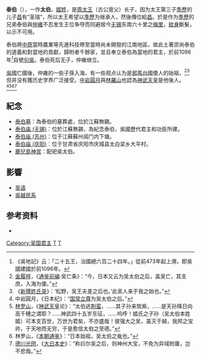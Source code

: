 {{東亞男性歷史人物
|名稱 =
|身份 =
|國家 =
|時代 =
|主君 =
|屆數 =
|最高職務 =
|前任 = 
|繼任 = 
|圖片名稱 =Taibo statue, Taibo Temple, Wuxi.jpg
|圖片大小 =150px
|圖片說明 = 無錫泰伯庙至德殿内的泰伯塑像
|氏 = 吴
|姓 = 姬
|名 = 泰伯
|姓名 =
|字 =
|號= 
|官職 = 句吴君主
|封爵 =
|封號 =
|封地 = 吴国
|神號 =
|尊號 =
|氏族 =
|籍貫 =
|本貫 = 
|祖籍 =
|本籍 =
|出身地 =
|別名 =
|法號 =
|院號 =
|其他名號 =
|出生日期 =
|出生地點 =
|逝世日期 =
|逝世地點 =
|廟號 =
|諡號 =
|墓葬 =
|祠廟 =
|父親 = [[周太王|周太王]]
|母親 = [[太姜|太姜]]
|兄弟 = [[季历|季历]]、[[仲雍|仲雍]]
|姊妹 =
|經歷 = 
|著作 =
|注釋 =
}}

'''泰伯'''（{{Bd|？||？}}），一作'''太伯'''，[[姬姓|姬姓]]，是[[周太王|周太王]]（古公亶父）长子，因为太王第三子[[季歷|季歷]]的儿子[[周文王|昌]]有“圣瑞”，所以太王希望以[[季歷|季歷]]为继承人，然後傳位給[[周文王|昌]]。於是作为[[季歷|季歷]]的兄弟泰伯與[[仲雍|仲雍]]不忍发生王位争夺而同避居今[[无锡|无锡]]东南六十里之[[梅里|梅里]]，[[紋身|紋身]]斷髮，以示不可用。

泰伯將[[中原|中原]]當時農業等先進科技帶至當時尚未開發的江南地區，故此土著崇尚泰伯的道義和對當地的貢獻，歸附者千餘家，並且奉立泰伯為當地的君主，於前1096年<ref>《吳地記》云：「二十五王，治國總六百二十四年。」從前473年起上溯，即吳國建國於前1096年。</ref>自號[[句吳|句吳]]。泰伯死后无子，仲雍继立。

[[吳國|吳國]]亡國後，仲雍的一些子孫入海，有一些观点认为是[[邪馬台國|邪馬台國]]倭人的始祖，<ref>[[金履祥|金履祥]]，《[[通鉴前编|通鉴前编]]·吴亡条》：“今，日本又云为吴太伯之后，盖吴亡，其支庶，入海为倭。”</ref><ref>《[[新撰姓氏录|新撰姓氏录]]》：‘松野，吴王夫差之后也。’此吴人来于我之始也。”</ref>但并没有獲历史学界广泛接受。[[中岩圓月|中岩圓月]]與[[林羅山|林羅山]]也認為[[神武天皇|神武天皇]]是他後人。<ref>中岩圓月，《日本纪》：“[[国常立尊|国常立尊]]为吴太伯之后。”</ref><ref>[[林罗山|林罗山]]，《[[神武天皇|神武天皇]]论》：“太伯逃[[荊蛮|荆蛮]]，……其子孙来筑紫，……是天孙降日向高千穗之谓耶？……神武四十五岁东征，……呜呼！姬氏之子孙（吴太伯本姓姬）可本支百世，万世为君矣，不亦盛哉！彼强大之吴，虽灭于越，我邦之宝祚，于天地而无穷，于是愈信太伯之至德。”</ref><ref>林罗山，《[[本朝通鉴|本朝通鉴]]》：“日本始祖，吴太伯之胤也。”</ref><ref>[[德川光圀|德川光圀]]，《[[大日本史|大日本史]]》：“称曰尔吴之后，则神州大宝，不免为异域附庸，岂不悲哉。”</ref>

==紀念==
*[[泰伯墓|泰伯墓]]：為泰伯的墓葬處，位於江蘇無錫。
*[[泰伯庙_(无锡)|泰伯庙 (无锡)]]：位於江蘇無錫，為紀念泰伯，吳國歷代君主和功臣所建。
*[[泰伯庙_(苏州)|泰伯庙 (苏州)]]：位于江蘇蘇州阊门内下塘。
*[[泰伯庙_(庆阳)|泰伯庙 (庆阳)]]：位于甘肃省庆阳市庆城县太白梁乡大平村。
*[[鹿兒島神宮|鹿兒島神宮]]：配祀吳太伯。

==影響==
*[[吴语|吴语]]
*[[吳越民系|吳越民系]]

{{start box}}
{{s-before|—}}
{{s-title|[[吴国|句吴]]君主}}
{{s-after|[[仲雍|仲雍]]}}
{{end box}}

== 参考资料 ==
{{reflist}}
* {{Wikisource history|史記|031|吳太伯}}

{{吴国君主}}

[[Category:吴国君主|Category:吴国君主]]
[[Category:周朝人|T]]
[[Category:姬姓|T]]